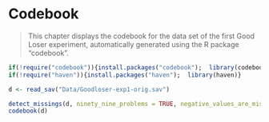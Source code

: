 # Codebook

> This chapter displays the codebook for the  data set of the first Good Loser experiment, automatically generated using the R package "codebook".


```r
if(!require("codebook")){install.packages("codebook");  library(codebook)}
if(!require("haven")){install.packages("haven");  library(haven)}

```

```r
d <- read_sav("Data/Goodloser-exp1-orig.sav")

detect_missings(d, ninety_nine_problems = TRUE, negative_values_are_missing = TRUE)
codebook(d)
```

